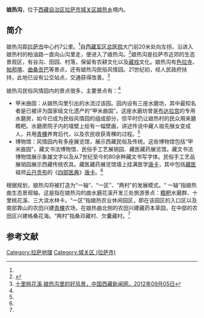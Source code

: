 '''娘热沟'''，位于[[西藏自治区|西藏自治区]][[拉萨市|拉萨市]][[城关区_(拉萨)|城关区]][[娘热乡|娘热乡]]境内。

==简介==
娘热沟距[[拉萨市|拉萨市]]中心约7公里。<ref name=zgxz/>自[[西藏军区总医院|西藏军区总医院]]大门前20米处向左拐，沿进入娘热村的柏油路一直向山沟里走，便进入了娘热沟。<ref name=rmw>{{Cite web |url=http://xz.people.com.cn/GB/139195/9614791.html |title=娘热沟民俗风情园：文化与风情的交汇，人民网，2009年07月08日 |access-date=2013年8月8日 |archive-url=https://web.archive.org/web/20120604043802/http://xz.people.com.cn/GB/139195/9614791.html |archive-date=2012年6月4日 |dead-url=yes }}</ref>娘热沟是拉萨市近郊的生态景观区，有谷沟、田园、村落，保留有农耕文化以及[[藏戏|藏戏]]文化。娘热沟有[[色拉寺|色拉寺]]、[[帕邦喀|帕邦喀]]、[[曲桑贡巴|曲桑贡巴]]等景点，还有娘热沟民俗风情园。21世纪初，经人民政府扶持，此地已设有公交站点，交通获得改善。<ref name=zgxz>[http://www.chinatibetnews.com/lvyou/2012-09/05/content_1052121.htm 十里桃花溪 娘热沟里的好风景，中国西藏新闻网，2012年09月05日]{{dead link|date=2017年12月 |bot=InternetArchiveBot |fix-attempted=yes }}</ref>

娘热沟民俗风情园内的景点很多，主要景点有：<ref name=rmw/>
*甲米曲固：从娘热沟里引出的水流过该园。园内设有三座水磨坊，其中最知名者是已被评为国家级文化遗产的“甲米曲固”。这座水磨坊曾是[[布达拉宫|布达拉宫]]的专用水磨房，如今已成为民俗风情园的组成部分，但平时仍让娘热村的民众用来磨糌粑。水磨房院子内的墙壁上绘有一幅壁画，讲述传说中藏人祖先猴女变成人，并用[[青稞|青稞]]养育后代，以及农民收获青稞的过程。<ref name=rmw/>
*博物馆：风情园内有多座展览馆，展示西藏民俗及传统。这些博物馆包括“甲米曲固”，藏文书法博物馆、民俗手工艺展销园、藏医藏药展览馆。藏文书法博物馆展示象雄文字以及从7世纪至今的80余种藏文书写字体。民俗手工艺品展销园展示西藏传统农具。藏医藏药展览馆墙上挂满医学[[唐卡|唐卡]]，其中包括[[藏医|藏医]]祖师[[云丹贡布|云丹贡布]]的《[[四部医典|四部医典]]》[[唐卡|唐卡]]。<ref name=rmw/>

根据规划，娘热沟将被打造为“一轴”、“一区”、“两村”的发展模式。“ 一轴”指娘热曲生态景观轴，这是指在娘热沟的曲水磨花溪开发三处旅游景点：[[糌粑|糌粑]]水磨群、十里桃花溪、三大滨水林卡。“一区”指娘热农业休闲园区，即在该园区的入口区以及南部靠山的农田兴建[[青稞|青稞]]农场，在娘热曲北侧的农田兴建藏药本草园，在中部的农田区兴建格桑花海。“两村”指桑邓藏村、欠囊藏村。<ref name=zgxz/>

==参考文献==
{{reflist}}

{{拉萨地标}}
[[Category:拉萨地理|Category:拉萨地理]]
[[Category:城关区_(拉萨市)|Category:城关区 (拉萨市)]]